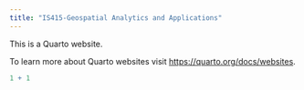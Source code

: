 ```yaml
---
title: "IS415-Geospatial Analytics and Applications"
---
```


This is a Quarto website.

To learn more about Quarto websites visit <https://quarto.org/docs/websites>.

```r
1 + 1
```
